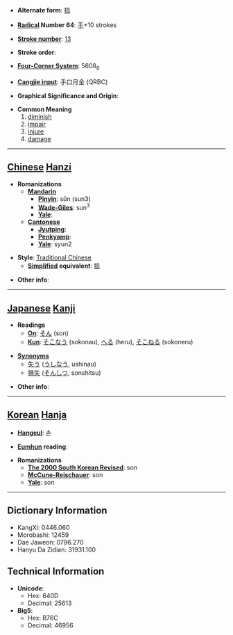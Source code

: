 * '''Alternate form''': [[损]]

* '''[[Wiktionary:Chinese radical index| Radical]] Number 64''': [[Wiktionary:Chinese radical index 手|手]]+10 strokes

* '''[[Wiktionary:Chinese total strokes index|Stroke number]]''': [[Wiktionary:Chinese total strokes index 13|13]]

* '''Stroke order''': 

* '''[[Wiktionary:Chinese four corner index|Four-Corner System]]''': 5608<sub>6</sub>

* '''[[Wiktionary:Chinese Cangjie index|Cangjie input]]''': 手口月金 (QRBC)

* '''Graphical Significance and Origin''': 

* '''Common Meaning'''
*# [[diminish]]
*# [[impair]]
*# [[injure]]
*# [[damage]]

----

== [[Chinese]] [[Hanzi]] ==

* '''Romanizations'''
** '''[[Mandarin]]'''
*** '''[[Pinyin]]''': sǔn (sun3)
*** '''[[Wade-Giles]]''': sun<sup>3</sup>
*** '''[[Yale]]''': 
** '''[[Cantonese]]'''
*** '''[[Jyutping]]''':
*** '''[[Penkyamp]]''': 
*** '''[[Yale]]''': syun2

* '''Style''': [[Traditional Chinese]] 
** '''[[Simplified Chinese|Simplified]] equivalent''': [[损]]

* '''Other info''': 

----

== [[Japanese]] [[Kanji]] ==

* '''Readings'''
** '''[[On]]''': [[そん]] (son)
** '''[[Kun]]''': [[そこなう]] (sokonau), [[へる]] (heru), [[そこねる]] (sokoneru)


*'''[[Synonym]]s'''
** [[失う]] ([[うしなう]], ushinau)
** [[損失]] ([[そんしつ]], sonshitsu)

* '''Other info''':  

----

== [[Korean]] [[Hanja]] ==

* '''[[Hangeul]]''': 손

* '''[[Eumhun]] reading''': 

* '''Romanizations'''
** '''[[The 2000 South Korean Revised Romanization|The 2000 South Korean Revised]]''': son
** '''[[McCune-Reischauer]]''': son
** '''[[Yale]]''': son

----

== Dictionary Information ==

* KangXi: 0446.060
* Morobashi: 12459
* Dae Jaweon: 0796.270
* Hanyu Da Zidian: 31931.100

== Technical Information ==

* '''Unicode''':
** Hex: 640D
** Decimal: 25613
* '''Big5''':
** Hex: B76C
** Decimal: 46956